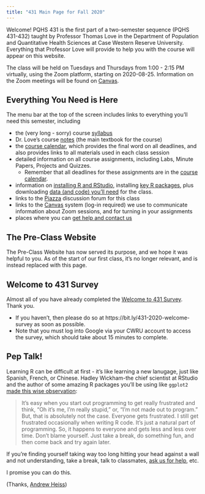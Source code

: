 ```yaml
---
title: "431 Main Page for Fall 2020"
---
```


Welcome! PQHS 431 is the first part of a two-semester sequence (PQHS 431-432) taught by Professor Thomas Love in the Department of Population and Quantitative Health Sciences at Case Western Reserve University. Everything that Professor Love will provide to help you with the course will appear on this website.

The class will be held on Tuesdays and Thursdays from 1:00 - 2:15 PM virtually, using the Zoom platform, starting on 2020-08-25. Information on the Zoom meetings will be found on [Canvas](https://canvas.case.edu).

## Everything You Need is Here

The menu bar at the top of the screen includes links to everything you'll need this semester, including

- the (very long - sorry) course [syllabus](https://thomaselove.github.io/431-2020-syllabus/)
- Dr. Love's course [notes](https://thomaselove.github.io/431-notes/) (the main textbook for the course)
- the [course calendar](calendar.html), which provides the final word on all deadlines, and also provides links to all materials used in each class session
- detailed information on all course assignments, including Labs, Minute Papers, Projects and Quizzes.
    - Remember that all deadlines for these assignments are in the [course calendar](calendar.html).
- information on [installing R and RStudio](software_install.html), installing [key R packages](r_packages.html), plus downloading [data (and code) you'll need](data_index.html) for the class.
- links to the [Piazza](https://piazza.com/case/fall2020/pqhs431) discussion forum for this class
- links to the [Canvas](https://canvas.case.edu/) system (log-in required) we use to communicate information about Zoom sessions, and for turning in your assignments
- places where you can [get help and contact us](contact.html)

## The Pre-Class Website

The Pre-Class Website has now served its purpose, and we hope it was helpful to you. As of the start of our first class, it's no longer relevant, and is instead replaced with this page.

## Welcome to 431 Survey

Almost all of you have already completed the [Welcome to 431 Survey](https://bit.ly/431-2020-welcome-survey). Thank you.

- If you haven't, then please do so at https://bit.ly/431-2020-welcome-survey as soon as possible. 
- Note that you must log into Google via your CWRU account to access the survey, which should take about 15 minutes to complete.

## Pep Talk! 

Learning R can be difficult at first - it's like learning a new lanugage, just like Spanish, French, or Chinese. Hadley Wickham-the chief scientist at RStudio and the author of some amazing R packages you'll be using like `ggplot2` [made this wise observation](https://r-posts.com/advice-to-young-and-old-programmers-a-conversation-with-hadley-wickham/):

> It's easy when you start out programming to get really frustrated and think, "Oh it's me, I'm really stupid," or, "I'm not made out to program." But, that is absolutely not the case. Everyone gets frustrated. I still get frustrated occasionally when writing R code. It's just a natural part of programming. So, it happens to everyone and gets less and less over time. Don't blame yourself. Just take a break, do something fun, and then come back and try again later.

If you're finding yourself taking way too long hitting your head against a wall and not understanding, take a break, talk to classmates, [ask us for help](contact.html), etc.

I promise you can do this.

(Thanks, [Andrew Heiss](https://evalf19.classes.andrewheiss.com/syllabus/#pep-talk))